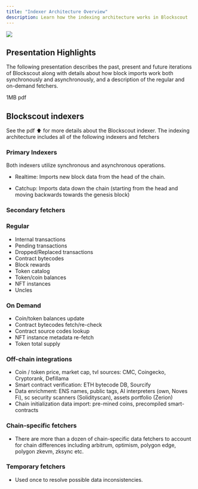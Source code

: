 ```yaml
---
title: "Indexer Architecture Overview"
description: Learn how the indexing architecture works in Blockscout
---
```


<Frame caption="">
  <img src="/images/aa24fd73-image.jpeg" />
</Frame>

## Presentation Highlights

The following presentation describes the past, present and future iterations of Blockscout along with details about how block imports work both synchronously and asynchronously, and a description of the regular and on-demand fetchers.

<Card horizontal title="Blockscout Indexer Architecture Overview.pdf" icon="file-pdf" href="https://1077666658-files.gitbook.io/~/files/v0/b/gitbook-x-prod.appspot.com/o/spaces%2F-Lq1XoWGmy8zggj_u2fM%2Fuploads%2FEgtBmrGlOyS8YcX34nXM%2FBlockscout%20Indexer%20Architecture%20Overview.pdf?alt=media\&token=9ef21577-95c7-4a8b-b11e-93aab7bea012" >
  1MB pdf
</Card>

## Blockscout indexers

See the pdf ⬆️ for more details about the Blockscout indexer. The indexing architecture includes all of the following indexers and fetchers

### Primary Indexers

Both indexers utilize synchronous and asynchronous operations.

* Realtime: Imports new block data from the head of the chain.

* Catchup: Imports data down the chain (starting from the head and moving backwards towards the genesis block)

### Secondary fetchers

### Regular

* Internal transactions
* Pending transactions
* Dropped/Replaced transactions
* Contract bytecodes
* Block rewards
* Token catalog
* Token/coin balances
* NFT instances
* Uncles

### On Demand

* Coin/token balances update
* Contract bytecodes fetch/re-check
* Contract source codes lookup
* NFT instance metadata re-fetch
* Token total supply

### Off-chain integrations

* Coin / token price, market cap, tvl sources: CMC, Coingecko, Cryptorank, Defillama
* Smart contract verification: ETH bytecode DB, Sourcify
* Data enrichment: ENS names, public tags, AI interpreters (own, Noves Fi), sc security scanners (Solidityscan), assets portfolio (Zerion)
* Chain initialization data import: pre-mined coins, precompiled smart-contracts

### Chain-specific fetchers

* There are more than a dozen of chain-specific data fetchers to account for chain differences including arbitrum, optimism, polygon edge, polygon zkevm, zksync etc.

### Temporary fetchers

* Used once to resolve possible data inconsistencies.